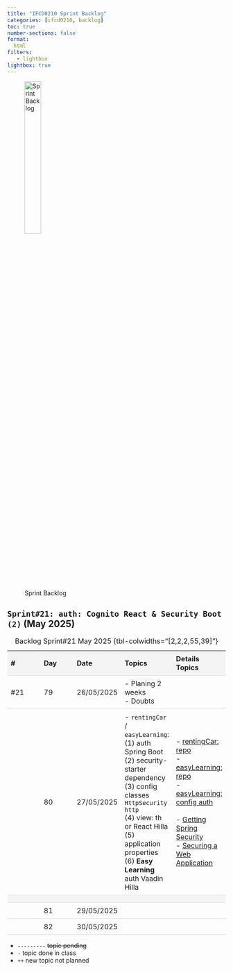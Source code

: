 ```yaml
---
title: "IFCD0210 Sprint Backlog"
categories: [ifcd0210, backlog]
toc: true
number-sections: false
format:
  html
filters:
   - lightbox
lightbox: true
---
```


<style>

.heatMap th { background:  #f4f4f4;}
tr:nth-child(3) {background-color: #f4f4f4;}
th, td {
  padding: 8px;
  text-align: left;
  border-bottom: 1px solid #ddd;
}

tr:hover {background-color:  #f4f4f4;}

</style>

![Sprint Backlog](/images/home/backlog.jpg){width="30%"}

<div class="heatMap">

::: {.column-page-right}


##  ``Sprint#21: auth: Cognito React & Security Boot (2)`` (May 2025)

| # | Day | Date | Topics |  Details Topics |
| -- | -- | -- | -- | -- |
| #21 | 79 | 26/05/2025 | - Planing 2 weeks </br> - Doubts | |
| | 80 | 27/05/2025 |  - `rentingCar` / `easyLearning`: </br> (1) auth Spring Boot  </br>  (2) security-starter dependency </br>  (3) config classes  `HttpSecurity http` </br>  (4) view: th or React Hilla  </br> (5) application properties </br> (6) **Easy Learning** auth Vaadin Hilla | - [rentingCar: repo](https://github.com/AlbertProfe/rentingCar){.external target='_blank'} </br> - [easyLearning: repo](https://github.com/AlbertProfe/easyLearning){.external target='_blank'} </br>  - [easyLearning: config auth](https://github.com/AlbertProfe/easyLearning/tree/master/easylearning/src/main/java/dev/learn/security){.external target='_blank'} </br> </br>   - [Getting Spring Security](https://docs.spring.io/spring-security/reference/getting-spring-security.html){.external target='_blank'} </br> - [Securing a Web Application](https://spring.io/guides/gs/securing-web){.external target='_blank'}</br>   |
| |
| | 81 | 29/05/2025 | | |
| | 82 | 30/05/2025 | | |
: Backlog Sprint#21 May 2025 {tbl-colwidths="[2,2,2,55,39]"}
:::

</div>

::: {.callout-note}
- `---------` <s>topic pending</s>
- `-` topic done in class
- `++` new topic not planned
:::


